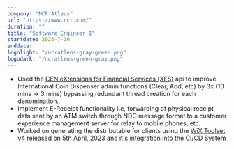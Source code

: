 ```yaml
---
company: "NCR Atleos"
url: "https://www.ncr.com/"
duration: ""
title: "Software Engineer I"
startdate: 2023-7-10
enddate:
logolight: "/ncratleos-gray-green.png"
logodark: "/ncratleos-green-gray.png"
---
```


- Used the [CEN eXtensions for Financial Services (XFS)](https://www.cencenelec.eu/areas-of-work/xfs_cwa16926_340_release/) api to improve International Coin Dispenser admin functions (Clear, Add, etc) by 3x (10 mins -> 3 mins) bypassing redundant thread creation for each denomination.
- Implement E-Receipt functionality i.e, forwarding of physical receipt data sent by an ATM switch through NDC message format to a customer experience management server for relay to mobile phones, etc.
- Worked on generating the distributable for clients using the [WiX Toolset v4](https://wixtoolset.org/docs/intro/) released on 5th April, 2023 and it's integration into the CI/CD System
